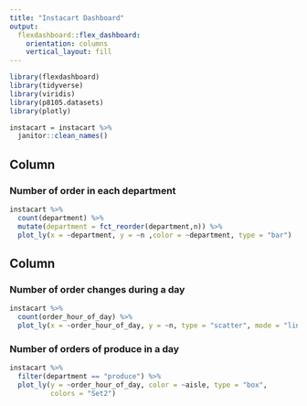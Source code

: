 ```yaml
---
title: "Instacart Dashboard"
output: 
  flexdashboard::flex_dashboard:
    orientation: columns
    vertical_layout: fill
---
```


```r
library(flexdashboard)
library(tidyverse)
library(viridis)
library(p8105.datasets)
library(plotly)

instacart = instacart %>% 
  janitor::clean_names()
```

Column {data-width=500}
-----------------------------------------------------------------------

### Number of order in each department

```r
instacart %>% 
  count(department) %>% 
  mutate(department = fct_reorder(department,n)) %>% 
  plot_ly(x = ~department, y = ~n ,color = ~department, type = "bar")
```

Column {data-width=500}
-----------------------------------------------------------------------

### Number of order changes during a day

```r
instacart %>% 
  count(order_hour_of_day) %>% 
  plot_ly(x = ~order_hour_of_day, y = ~n, type = "scatter", mode = "line")
```

### Number of orders of produce in a day

```r
instacart %>% 
  filter(department == "produce") %>% 
  plot_ly(y = ~order_hour_of_day, color = ~aisle, type = "box",
          colors = "Set2")
```
